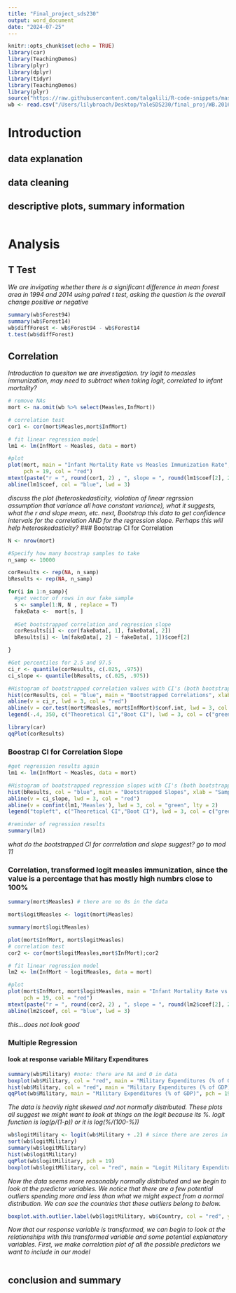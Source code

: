 ```yaml
---
title: "Final_project_sds230"
output: word_document
date: "2024-07-25"
---
```


```r
knitr::opts_chunk$set(echo = TRUE)
library(car)
library(TeachingDemos)
library(plyr)
library(dplyr)
library(tidyr)
library(TeachingDemos)
library(plyr)
source("https://raw.githubusercontent.com/talgalili/R-code-snippets/master/boxplot.with.outlier.label.r") # boxplot with outlier function
wb <- read.csv("/Users/lilybroach/Desktop/YaleSDS230/final_proj/WB.2016.csv")

```

# Introduction

## data explanation

## data cleaning


## descriptive plots, summary information



```r

```

# Analysis


## T Test
*We are invigating whether there is a significant difference in mean  forest area in 1994 and 2014 using paired t test, asking the question is the overall change positive or negative*
```r
summary(wb$Forest94)
summary(wb$Forest14)
wb$diffForest <- wb$Forest94 - wb$Forest14
t.test(wb$diffForest)
```


## Correlation 
*Introduction to quesiton we are investigation. try logit to measles immunization, may need to subtract when taking logit, correlated to infant mortality?*
```r

# remove NAs 
mort <- na.omit(wb %>% select(Measles,InfMort))

# correlation test
cor1 <- cor(mort$Measles,mort$InfMort)

# fit linear regression model
lm1 <- lm(InfMort ~ Measles, data = mort)

#plot 
plot(mort, main = "Infant Mortality Rate vs Measles Immunization Rate", xlab = "% of Measles Immunization for 12-23 month olds", ylab = "Infant Mortality Rate per 1,000 Live Births",
     pch = 19, col = "red")
mtext(paste("r = ", round(cor1, 2) , ", slope = ", round(lm1$coef[2], 2)))
abline(lm1$coef, col = "blue", lwd = 3)


```
*discuss the plot (heteroskedasticity, violation of linear regrssion assumption that variance all have constant variance), what it suggests, what the r and slope mean, etc. next,  Bootstrap this data to get confidence intervals for the correlation AND for the regression slope. Perhaps this will help heteroskedasticity?*
### Bootstrap CI for Correlation 
```r
N <- nrow(mort)

#Specify how many boostrap samples to take
n_samp <- 10000

corResults <- rep(NA, n_samp)
bResults <- rep(NA, n_samp) 

for(i in 1:n_samp){
  #get vector of rows in our fake sample
  s <- sample(1:N, N , replace = T)
  fakeData <-  mort[s, ]
    
  #Get bootstrapped correlation and regression slope
  corResults[i] <- cor(fakeData[, 1], fakeData[, 2])
  bResults[i] <- lm(fakeData[, 2] ~ fakeData[, 1])$coef[2]

}

#Get percentiles for 2.5 and 97.5
ci_r <- quantile(corResults, c(.025, .975))
ci_slope <- quantile(bResults, c(.025, .975))

#Histogram of bootstrapped correlation values with CI's (both bootstrapped and theoretical)
hist(corResults, col = "blue", main = "Bootstrapped Correlations", xlab = "Sample Correlation", breaks = 50)
abline(v = ci_r, lwd = 3, col = "red")
abline(v = cor.test(mort$Measles, mort$InfMort)$conf.int, lwd = 3, col = "green", lty = 2)
legend(-.4, 350, c("Theoretical CI","Boot CI"), lwd = 3, col = c("green","red"), lty = c(2, 1))

library(car)
qqPlot(corResults)
```
### Boostrap CI for Correlation Slope
```r
#get regression results again
lm1 <- lm(InfMort ~ Measles, data = mort)

#Histogram of bootstrapped regression slopes with CI's (both bootstrapped and theoretical)
hist(bResults, col = "blue", main = "Bootstrapped Slopes", xlab = "Sample Slope", breaks = 50)
abline(v = ci_slope, lwd = 3, col = "red")
abline(v = confint(lm1,'Measles'), lwd = 3, col = "green", lty = 2)
legend("topleft", c("Theoretical CI","Boot CI"), lwd = 3, col = c("green","red"), lty = c(2, 1))

#reminder of regression results
summary(lm1)
```
*what do the bootstrapped CI for corrrelation and slope suggest? go to mod 11*

### Correlation, transformed logit measles immunization, since the value is a percentage that has mostly high numbrs close to 100%
```r
summary(mort$Measles) # there are no 0s in the data

mort$logitMeasles <- logit(mort$Measles)

summary(mort$logitMeasles)

plot(mort$InfMort, mort$logitMeasles)
# correlation test
cor2 <- cor(mort$logitMeasles,mort$InfMort);cor2

# fit linear regression model
lm2 <- lm(InfMort ~ logitMeasles, data = mort)

#plot 
plot(mort$InfMort, mort$logitMeasles, main = "Infant Mortality Rate vs logit Measles Immunization Rate", xlab = "logit % of Measles Immunization for 12-23 month olds", ylab = "Infant Mortality Rate per 1,000 Live Births",
     pch = 19, col = "red")
mtext(paste("r = ", round(cor2, 2) , ", slope = ", round(lm2$coef[2], 2)))
abline(lm2$coef, col = "blue", lwd = 3)


```

*this...does not look good*



### Multiple Regression
#### look at response variable Military Expenditures
```r
summary(wb$Military) #note: there are NA and 0 in data
boxplot(wb$Military, col = "red", main = "Military Expenditures (% of GDP)", horizontal = T, xlab = "% military expenditure")
hist(wb$Military, col = "red", main = "Military Expenditures (% of GDP)", xlab = "% military expenditure")
qqPlot(wb$Military, main = "Military Expenditures (% of GDP)", pch = 19)
```
*The data is heavily right skewed and not normally distributed. These plots all suggest we might want to look at things on the logit because its %. logit function is log(p/(1-p)) or it is log(%/(100-%))*

```r


wb$logitMilitary <- logit(wb$Military + .2) # since there are zeros in the data
sort(wb$logitMilitary)
summary(wb$logitMilitary)
hist(wb$logitMilitary)
qqPlot(wb$logitMilitary, pch = 19)
boxplot(wb$logitMilitary, col = "red", main = "Logit Military Expenditures % of GDP", ylab = "logit military expenditure")


```
*Now the data seems more reasonably normally distributed and we begin to look at the predictor variables. We notice that there are a few potential outliers spending more and less than what we might expect from a normal distribution. We can see the countries that these outliers belong to below.*

```r
boxplot.with.outlier.label(wb$logitMilitary, wb$Country, col = "red", ylab = "logit military expenditure")
```


*Now that our response variable is transformed, we can begin to look at the relationships with this transformed variable and some potential explanatory variables. First, we make correlation plot of all the possible predictors we want to include in our model*
```r

```







## conclusion and summary
